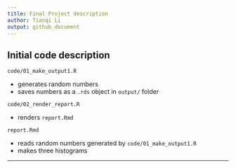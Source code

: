 ```yaml
---
title: Final Project description
author: Tianqi Li
output: github_document
---
```


## Initial code description

`code/01_make_output1.R`

  - generates random numbers
  - saves numbers as a `.rds` object in `output/` folder

`code/02_render_report.R`

  - renders `report.Rmd`

`report.Rmd`

  - reads random numbers generated by `code/01_make_output1.R`
  - makes three histograms

------------------------------------------------------------------------